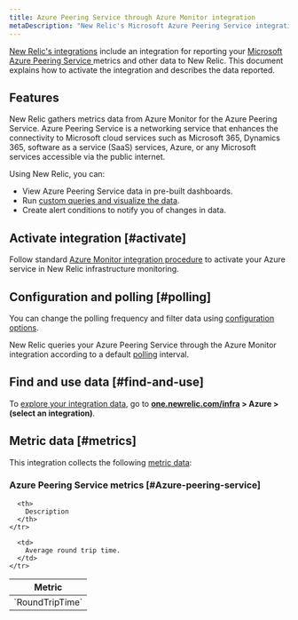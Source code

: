 ```yaml
---
title: Azure Peering Service through Azure Monitor integration
metaDescription: "New Relic's Microsoft Azure Peering Service integration: what data it reports and how to enable it."
---
```


[New Relic's integrations](/docs/infrastructure/integrations-getting-started/getting-started/introduction-infrastructure-integrations) include an integration for reporting your [Microsoft Azure Peering Service ](https://learn.microsoft.com/en-us/azure/peering-service/) metrics and other data to New Relic. This document explains how to activate the integration and describes the data reported.

## Features

New Relic gathers metrics data from Azure Monitor for the Azure Peering Service. Azure Peering Service is a networking service that enhances the connectivity to Microsoft cloud services such as Microsoft 365, Dynamics 365, software as a service (SaaS) services, Azure, or any Microsoft services accessible via the public internet.

Using New Relic, you can:

* View Azure Peering Service data in pre-built dashboards.
* Run [custom queries and visualize the data](/docs/infrastructure/integrations-getting-started/getting-started/use-integration-data-new-relic-insights).
* Create alert conditions to notify you of changes in data.

## Activate integration [#activate]

Follow standard [Azure Monitor integration procedure](/docs/infrastructure/microsoft-azure-integrations/azure-integrations-list/azure-monitor) to activate your Azure service in New Relic infrastructure monitoring.

## Configuration and polling [#polling]

You can change the polling frequency and filter data using [configuration options](/docs/infrastructure/microsoft-azure-integrations/azure-integrations-list/azure-monitor/#settings).

New Relic queries your Azure Peering Service through the Azure Monitor integration according to a default [polling](/docs/infrastructure/microsoft-azure-integrations/azure-integrations-list/azure-monitor/#settings) interval.

## Find and use data [#find-and-use]

To [explore your integration data](/docs/infrastructure/integrations/find-use-infrastructure-integration-data), go to **[one.newrelic.com/infra](https://one.newrelic.com/infra) > Azure > (select an integration)**.

## Metric data [#metrics]

This integration collects the following [metric data](/docs/infrastructure/integrations-getting-started/getting-started/understand-integration-data-data-types#metric):

### Azure Peering Service metrics [#Azure-peering-service]

<table>
  <thead>
    <tr>
      <th style={{ width: "300px" }}>
        Metric
      </th>

      <th>
        Description
      </th>
    </tr>
  </thead>

  <tbody>
    <tr>
      <td>
        `RoundTripTime`
      </td>

      <td>
        Average round trip time.
      </td>
    </tr>
  </tbody>
</table>
